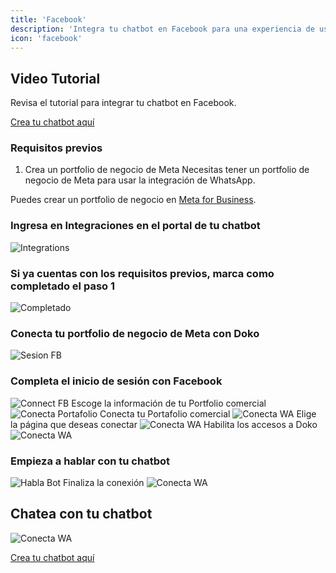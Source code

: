 ```yaml
---
title: 'Facebook'
description: 'Integra tu chatbot en Facebook para una experiencia de usuario fluida.'
icon: 'facebook'
---
```

## Video Tutorial
<Card title="Revisa el tutorial" icon="youtube" href="https://www.youtube.com/watch?v=wbzBUtVIpKw">
  Revisa el tutorial para integrar tu chatbot en Facebook.

</Card>

 [Crea tu chatbot aquí](https://doko-ai.com/es/sign-up)


### Requisitos previos

1. Crea un portfolio de negocio de Meta
Necesitas tener un portfolio de negocio de Meta para usar la integración de WhatsApp.

Puedes crear un portfolio de negocio en [Meta for Business](https://www.facebook.com/business/help/1710077379203657).


<Steps>
    <Step>
        <h3>Ingresa en Integraciones en el portal de tu chatbot</h3>
       <Frame>
  <img src="/images/integraciones-messenger.png" alt="Integrations" />
</Frame>
    </Step>
 <Step>
        <h3>Si ya cuentas con los requisitos previos, marca como completado el paso 1</h3>
       <Frame>
  <img src="/images/completado.png" alt="Completado" />
</Frame>
    </Step>
     <Step>
        <h3>Conecta tu portfolio de negocio de Meta con Doko</h3>
       <Frame>
  <img src="/images/messenger-boton.png" alt="Sesion FB" />
</Frame>
    </Step>
    <Step>
        <h3>Completa el inicio de sesión con Facebook</h3>
       <Frame>
  <img src="/images/connect-fb.png" alt="Connect FB" />
 
</Frame>
  Escoge la información de tu Portfolio comercial
 <Frame>
  <img src="/images/portafolio-messenger.png" alt="Conecta Portafolio" />
</Frame>
  Conecta tu Portafolio comercial
 <Frame>
  <img src="/images/conectar-pc.png" alt="Conecta WA" />
</Frame>
Elige la página que deseas conectar
<Frame>
<img src="/images/elegir-pagina.png" alt="Conecta WA" />
</Frame>
Habilita los accesos a Doko
<Frame>
<img src="/images/accesos-messenger.png" alt="Conecta WA" />
</Frame>
</Step>
    <Step>
        <h3>Empieza a hablar con tu chatbot</h3>
       <Frame>
  <img src="/images/habla-bot.png" alt="Habla Bot" />
</Frame>
Finaliza la conexión
<Frame>
<img src="/images/5.png" alt="Conecta WA" />
</Frame>
    </Step>
</Steps>

## Chatea con tu chatbot
<Frame>
<img src="/images/chatea.png" alt="Conecta WA" />
</Frame>


[Crea tu chatbot aquí](https://doko-ai.com/es/sign-up)